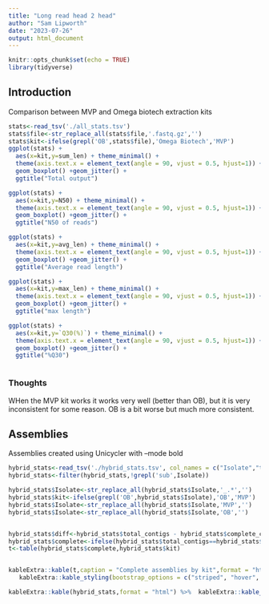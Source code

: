 ```yaml
---
title: "Long read head 2 head"
author: "Sam Lipworth"
date: "2023-07-26"
output: html_document
---
```


```r
knitr::opts_chunk$set(echo = TRUE)
library(tidyverse)
```




## Introduction

Comparison between MVP and Omega biotech extraction kits

```r
stats<-read_tsv('./all_stats.tsv')
stats$file<-str_replace_all(stats$file,'.fastq.gz','')
stats$kit<-ifelse(grepl('OB',stats$file),'Omega Biotech','MVP')
ggplot(stats) +
  aes(x=kit,y=sum_len) + theme_minimal() +
  theme(axis.text.x = element_text(angle = 90, vjust = 0.5, hjust=1)) +
  geom_boxplot() +geom_jitter() +
  ggtitle("Total output")

ggplot(stats) +
  aes(x=kit,y=N50) + theme_minimal() +
  theme(axis.text.x = element_text(angle = 90, vjust = 0.5, hjust=1)) +
  geom_boxplot() +geom_jitter() +
  ggtitle("N50 of reads")

ggplot(stats) +
  aes(x=kit,y=avg_len) + theme_minimal() +
  theme(axis.text.x = element_text(angle = 90, vjust = 0.5, hjust=1)) +
  geom_boxplot() +geom_jitter() +
  ggtitle("Average read length")

ggplot(stats) +
  aes(x=kit,y=max_len) + theme_minimal() +
  theme(axis.text.x = element_text(angle = 90, vjust = 0.5, hjust=1)) +
  geom_boxplot() +geom_jitter() +
  ggtitle("max length")

ggplot(stats) +
  aes(x=kit,y=`Q30(%)`) + theme_minimal() +
  theme(axis.text.x = element_text(angle = 90, vjust = 0.5, hjust=1)) +
  geom_boxplot() +geom_jitter() +
  ggtitle("%Q30")



```

### Thoughts

WHen the MVP kit works it works very well (better than OB), but it is very inconsistent for some reason. OB is a bit worse but much more consistent.

## Assemblies

Assemblies created using Unicycler with --mode bold

```r

hybrid_stats<-read_tsv('./hybrid_stats.tsv', col_names = c("Isolate","total_contigs","complete_contigs"))
hybrid_stats<-filter(hybrid_stats,!grepl('sub',Isolate))

hybrid_stats$Isolate<-str_replace_all(hybrid_stats$Isolate,'_.*','')
hybrid_stats$kit<-ifelse(grepl('OB',hybrid_stats$Isolate),'OB','MVP')
hybrid_stats$Isolate<-str_replace_all(hybrid_stats$Isolate,'MVP','')
hybrid_stats$Isolate<-str_replace_all(hybrid_stats$Isolate,'OB','')


hybrid_stats$diff<-hybrid_stats$total_contigs - hybrid_stats$complete_contigs
hybrid_stats$complete<-ifelse(hybrid_stats$total_contigs==hybrid_stats$complete_contigs,'complete assembly','incomplete assembly')
t<-table(hybrid_stats$complete,hybrid_stats$kit)


kableExtra::kable(t,caption = "Complete assemblies by kit",format = "html") %>% 
   kableExtra::kable_styling(bootstrap_options = c("striped", "hover", "condensed", "responsive"))

kableExtra::kable(hybrid_stats,format = "html") %>%  kableExtra::kable_styling(bootstrap_options = c("striped", "hover", "condensed", "responsive"))
```

